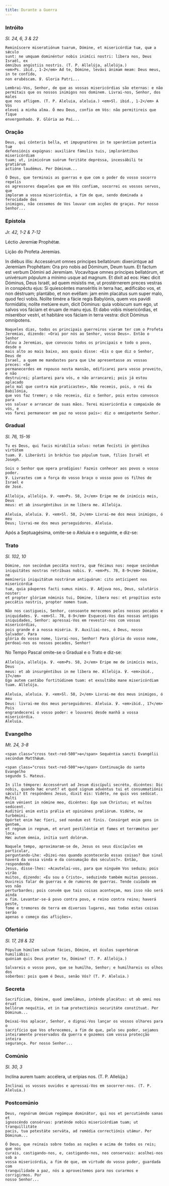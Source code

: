 ```yaml
---
title: Durante a Guerra
---
```


### Intróito

<em>Sl. 24, 6, 3 & 22</em>

<div class="side-by-side not-content">

    Reminíscere miseratiónum tuarum, Dómine, et misericórdiæ tuæ, quæ a sǽculo
    sunt: ne umquam dominéntur nobis inimíci nostri: líbera nos, Deus Israël, ex
    ómnibus angústiis nostris. (T. P. Allelúja, allelúja.)
    <em>Ps. ibid., 1-2</em> Ad te, Dómine, levávi ánimam meam: Deus meus, in te confído,
    non erubéscam. ℣. Gloria Patri...

    Lembrai-Vos, Senhor, de que as vossas misericórdias são eternas: e não
    permitais que os nossos inimigos nos dominem. Livrai-nos, Senhor, dos males
    que nos afligem. (T. P. Aleluia, aleluia.) <em>Sl. ibid., 1-2</em> A Vós
    elevei a minha alma. Ó meu Deus, confio em Vós: não permitireis que fique
    envergonhado. ℣. Glória ao Pai...

</div>

### Oração

<div class="side-by-side not-content">

    Deus, qui cónteris bella, et impugnatóres in te sperántium potentia tuæ
    defensiónis expúgnas: auxiliáre fámulis tuis, implorántibus misericórdiam
    tuam; ut, inimicórum suórum feritáte depréssa, incessábili te gratiárum
    actióne laudémus. Per Dóminum...

    Ó Deus, que terminais as guerras e que com o poder do vosso socorro repelis
    os agressores daqueles que em Vós confiam, socorrei os vossos servos, que
    imploram a vossa misericórdia, a fim de que, sendo dominada a ferocidade dos
    inimigos, não cessemos de Vos louvar com acções de graças. Por nosso
    Senhor...

</div>

### Epístola

<em>Jr. 42, 1-2 & 7-12</em>

<div class="side-by-side not-content">

Léctio Jeremíæ Prophétæ.</span>

Lição do Profeta Jeremias.

  <span>
    In diébus illis: Accessérunt omnes príncipes bellatórum: dixerúntque ad
    Jeremíam Prophétam: Ora pro nobis ad Dóminum, Deum tuum. Et factum est
    verbum Dómini ad Jeremíam. Vocavítque omnes príncipes bellatórum, et
    univérsum pópulum a mínimo usque ad magnum. Et dixit ad eos: Hæc dicit
    Dóminus, Deus Israël, ad quem misístis me, ut prostérnerem preces vestras in
    conspéctu ejus: Si quiescéntes manséritis in terra hac, ædificábo vos, et
    non déstruam; plantábo, et non evéllam: jam enim placátus sum super malo,
    quod feci vobis. Nolíte timére a fácie regis Babylónis, quem vos pavídi
    formidátis; nolíte metúere eum, dicit Dóminus: quia vobíscum sum ego, ut
    salvos vos fáciam et éruam de manu ejus. Et dabo vobis misericórdias, et
    miserébor vestri, et habitáre vos fáciam in terra vestra: dicit Dóminus
    omnípotens.
 
    Naqueles dias, todos os principais guerreiros vieram ter com o Profeta
    Jeremias, dizendo: «Orai por nós ao Senhor, vosso Deus». Então o Senhor
    falou a Jeremias, que convocou todos os principais e todo o povo, desde o
    mais alto ao mais baixo, aos quais disse: «Eis o que diz o Senhor, Deus de
    Israel, a quem me mandastes para que Lhe apresentasse as vossas preces: «Se
    permanecerdes em repouso nesta mansão, edificarei para vosso proveito, e não
    destruirei; plantarei para vós, e não arrancarei; pois já estou aplacado
    pelo mal que contra mim praticastes», Não receeis, pois, o rei da Babilónia,
    que vos faz tremer; o não receeis, diz o Senhor, pois estou convosco para
    vos salvar e arrancar de suas mãos. Terei misericórdia e compaixão de vós, e
    vos farei permanecer em paz no vosso país»: diz o omnipotente Senhor.

</div>

### Gradual

<em>Sl. 76, 15-16</em>

<div class="side-by-side not-content">

    Tu es Deus, qui facis mirabília solus: notam fecísti in géntibus virtútem
    tuam. ℣. Liberásti in bráchio tuo pópulum tuum, fílios Israël et Joseph.

    Sois o Senhor que opera prodígios! Fazeis conhecer aos povos o vosso poder.
    ℣. Livrastes com a força do vosso braço o vosso povo os filhos de Israel e
    de José.

    Allelúja, allelúja. ℣. <em>Ps. 58, 2</em> Eripe me de inimícis meis, Deus
    meus: et ab insurgéntibus in me líbera me. Allelúja.

    Aleluia, aleluia. ℣. <em>Sl. 58, 2</em> Livrai-me dos meus inimigos, ó meu
    Deus; livrai-me dos meus perseguidores. Aleluia.

</div>

<aside>Após a Septuagésima, omite-se o Aleluia e o seguinte, e diz-se:</aside>

### Trato

<em>Sl. 102, 10</em>

<div class="side-by-side not-content">

    Dómine, non secúndum peccáta nostra, quæ fécimus nos: neque secúndum
    iniquitátes nostras retríbuas nobis. ℣. <em>Ps. 78, 8-9</em> Dómine, ne
    memíneris iniquitátum nostrárum antiquárum: cito antícipent nos misericórdiæ
    tuæ, quia páuperes facti sumus nimis. ℣. Adjuva nos, Deus, salutáris noster:
    et propter glóriam nóminis tui, Dómine, líbera nos: et propítius esto
    peccátis nostris, propter nomen tuum.

    Não nos castigueis, Senhor, consoante merecemos pelos nossos pecados e
    iniquidades. ℣. <em>Sl. 78, 8-9</em> Esquecei-Vos das nossas antigas
    iniquidades, Senhor: apressai-Vos em revestir-nos com vossas misericórdias,
    pois grande é a nossa miséria. ℣. Auxiliai-nos, ó Deus, nosso Salvador. Para
    glória do vosso nome, livrai-nos, Senhor! Para glória do vosso nome,
    perdoai-nos os nossos pecados, Senhor!

</div>

<aside>No Tempo Pascal omite-se o Gradual e o Trato e diz-se:</aside>

<div class="side-by-side not-content">

    Allelúja, allelúja. ℣. <em>Ps. 58, 2</em> Eripe me de inimícis meis, Deus
    meus: et ab insurgéntibus in me líbera me. Allelúja. ℣. <em>ibid., 17</em>
    Ego autem cantábo fortitúdinem tuam: et exsultábo mane misericórdiam tuam. Allelúja.

    Aleluia, aleluia. ℣. <em>Sl. 58, 2</em> Livrai-me dos meus inimigos, ó meu
    Deus: livrai-me dos meus perseguidores. Aleluia. ℣. <em>ibid., 17</em> Pois
    engrandecerei o vosso poder: e louvarei desde manhã a vossa misericórdia.
    Aleluia.

</div>

### Evangelho

<em>Mt. 24, 3-8</em>

<div class="side-by-side not-content">

    <span class="cross text-red-500">✠</span> Sequéntia sancti Evangélii
    secúndum Matthǽum.

    <span class="cross text-red-500">✠</span> Continuação do santo Evangelho
    segundo S. Mateus.

    In illo témpore: Accessérunt ad Jesum discípuli secréto, dicéntes: Dic
    nobis, quando hæc erunt? et quod signum advéntus tui et consummatiónis
    sǽculi? Et respóndens Jesus, dixit eis: Vidéte, ne quis vos sedúcat. Multi
    enim vénient in nómine meo, dicéntes: Ego sum Christus; et multos sedúcent.
    Auditúri enim estis prǿlia et opiniónes prœliórum. Vidéte, ne turbémini.
    Opórtet enim hæc fíeri, sed nondum est finis. Consúrget enim gens in gentem,
    et regnum in regnum, et erunt pestiléntiæ et fames et terræmótus per loca.
    Hæc autem ómnia, inítia sunt dolórum.

    Naquele tempo, aproximaram-se de, Jesus os seus discípulos em particular,
    perguntando-Lhe: «Dizei-nos quando acontecerão essas coisas? Que sinal
    haverá da vossa vinda e da consumação dos séculos?». Então, respondendo
    Jesus, disse-lhes: «Acautelai-vos, para que ninguém Vos seduza; pois virão
    muitos, dizendo: «Eu sou o Cristo», seduzindo também muitas pessoas.
    Ouvireis falar de guerras e de rumores de guerras. Tende cuidado em vos não
    perturbardes; pois convém que tais coisas aconteçam, mas isso não será ainda
    o fim. Levantar-se-á povo contra povo, e reino contra reino; haverá peste,
    fome e tremores de terra em diversos lugares, mas todas estas coisas serão
    apenas o começo das aflições».

</div>

### Ofertório

<em>Sl. 17, 28 & 32</em>

<div class="side-by-side not-content">

    Pópulum húmilem salvum fácies, Dómine, et óculos superbórum humiliábis:
    quóniam quis Deus præter te, Dómine? (T. P. Allelúja.)

    Salvareis o vosso povo, que se humilha, Senhor; e humilhareis os olhos dos
    soberbos: pois quem é Deus, senão Vós? (T. P. Aleluia.)

</div>

### Secreta

<div class="side-by-side not-content">

    Sacrifícium, Dómine, quod immolámus, inténde placátus: ut ab omni nos éruat
    bellórum nequítia, et in tuæ protectiónis securitáte constítuat. Per
    Dóminum...

    Deixai-Vos aplacar, Senhor, e dignai-Vos lançar os vossos olhares para o
    sacrifício que Vos oferecemos, a fim de que, pelo seu poder, sejamos
    inteiramente preservados da guerra e gozemos com vossa protecção inteira
    segurança. Por nosso Senhor...

</div>

### Comúnio

<em>Sl. 30, 3</em>

<div class="side-by-side not-content">

Inclína aurem tuam: accélera, ut erípias nos. (T. P. Allelúja.)

    Inclinai os vossos ouvidos e apressai-Vos em socorrer-nos. (T. P. Aleluia.)

</div>

### Postcomúnio

<div class="side-by-side not-content">

    Deus, regnórum ómnium regúmque dominátor, qui nos et percutiéndo sanas et
    ignoscéndo consérvas: præténde nobis misericórdiam tuam; ut tranquillitáte
    pacis, tua potestáte serváta, ad remédia correctiónis utámur. Per Dóminum...

    Ó Deus, que reinais sobre todas as nações e acima de todos os reis; que nos
    curais, castigando-nos, e, castigando-nos, nos conservais: acolhei-nos sob a
    vossa misericórdia, a fim de que, em virtude do vosso poder, guardada com
    tranquilidade a paz, nós a aproveitemos para nos curarmos e corrigirmos. Por
    nosso Senhor...

</div>
